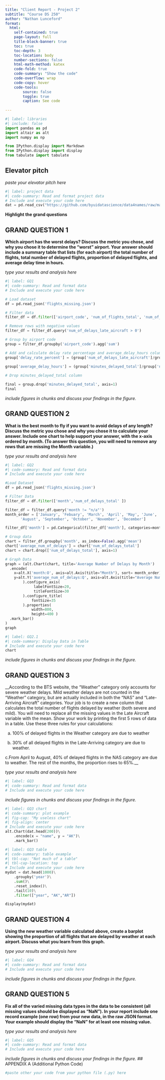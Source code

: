 ```yaml
---
title: "Client Report - Project 2"
subtitle: "Course DS 250"
author: "Nathan Lunceford"
format:
  html:
    self-contained: true
    page-layout: full
    title-block-banner: true
    toc: true
    toc-depth: 3
    toc-location: body
    number-sections: false
    html-math-method: katex
    code-fold: true
    code-summary: "Show the code"
    code-overflow: wrap
    code-copy: hover
    code-tools:
        source: false
        toggle: true
        caption: See code
    
---
```


```python
#| label: libraries
#| include: false
import pandas as pd
import altair as alt
import numpy as np

from IPython.display import Markdown
from IPython.display import display
from tabulate import tabulate
```


## Elevator pitch

_paste your elevator pitch here_

```python
#| label: project data
#| code-summary: Read and format project data
# Include and execute your code here
dat = pd.read_csv("https://github.com/byuidatascience/data4names/raw/master/data-raw/names_year/names_year.csv")
```

__Highlight the grand questions__

## GRAND QUESTION 1

__Which airport has the worst delays? Discuss the metric you chose, and why you chose it to determine the “worst” airport. Your answer should include a summary table that lists (for each airport) the total number of flights, total number of delayed flights, proportion of delayed flights, and average delay time in hours.__

_type your results and analysis here_

```python
#| label: GQ1
#| code-summary: Read and format data
# Include and execute your code here

# Load dataset
df = pd.read_json('flights_missing.json')

# Filter data
filter_df = df.filter(['airport_code', 'num_of_flights_total', 'num_of_delays_late_aircraft', 'minutes_delayed_total' ])

# Remove rows with negative values
filter_df = filter_df.query('num_of_delays_late_aircraft > 0')

# Group by airport code
group = filter_df.groupby('airport_code').agg('sum')

# Add and calculate delay rate percentage and average_delay_hours columns
group['delay_rate_percent'] = (group['num_of_delays_late_aircraft']/group['num_of_flights_total'])*100

group['average_delay_hours'] = (group['minutes_delayed_total']/group['num_of_delays_late_aircraft'])/60
 
# Drop minutes_delayed_total column

final = group.drop('minutes_delayed_total', axis=1)
final

```

_include figures in chunks and discuss your findings in the figure._


## GRAND QUESTION 2

__What is the best month to fly if you want to avoid delays of any length? Discuss the metric you chose and why you chose it to calculate your answer. Include one chart to help support your answer, with the x-axis ordered by month. (To answer this question, you will need to remove any rows that are missing the Month variable.)__

_type your results and analysis here_

```python
#| label: GQ2
#| code-summary: Read and format data
# Include and execute your code here

#Load Dataset
df = pd.read_json('flights_missing.json')

# Filter Data
filter_df = df.filter(['month','num_of_delays_total' ])

filter_df = filter_df.query('month != "n/a"')
month_order = ['January', 'Febuary', 'March', 'April', 'May', 'June', 'July',
       'August', 'September', 'October', 'November', 'December']

filter_df['month'] = pd.Categorical(filter_df['month'], categories=month_order, ordered=True)

# Group data
chart = filter_df.groupby('month', as_index=False).agg('mean')
chart['average_num_of_delays'] = chart['num_of_delays_total']
chart = chart.drop(['num_of_delays_total'], axis=1)

# Graph Data
graph = (alt.Chart(chart, title='Average Number of Delays by Month')
  .encode(
    x=alt.X('month:O', axis=alt.Axis(title="Month"), sort= month_order),
    y=alt.Y('average_num_of_delays:Q', axis=alt.Axis(title="Average Number of Delays"))
        ).configure_axis(
             labelFontSize=20,
             titleFontSize=30
        ).configure_title(
            fontSize=35
        ).properties(
            width=800,
            height=400 )
  .mark_bar()
)
graph

```
```python
#| label: GQ2.1
#| code-summary: Display Data in Table
# Include and execute your code here
chart

```

_include figures in chunks and discuss your findings in the figure._




## GRAND QUESTION 3

__According to the BTS website, the “Weather” category only accounts for severe weather delays. Mild weather delays are not counted in the “Weather” category, but are actually included in both the “NAS” and “Late-Arriving Aircraft” categories. Your job is to create a new column that calculates the total number of flights delayed by weather (both severe and mild). You will need to replace all the missing values in the Late Aircraft variable with the mean. Show your work by printing the first 5 rows of data in a table. Use these three rules for your calculations:


a. 100% of delayed flights in the Weather category are due to weather

b. 30% of all delayed flights in the Late-Arriving category are due to weather.

c.From April to August, 40% of delayed flights in the NAS category are due to weather. The rest of the months, the proportion rises to 65%.__

_type your results and analysis here_

```python
#| label: GQ3
#| code-summary: Read and format data
# Include and execute your code here


```

_include figures in chunks and discuss your findings in the figure._

```python
#| label: GQ3 chart
#| code-summary: plot example
#| fig-cap: "My useless chart"
#| fig-align: center
# Include and execute your code here
alt.Chart(dat.head(200))\
    .encode(x = "name", y = "AK")\
    .mark_bar()
```


```python
#| label: GQ3 table
#| code-summary: table example
#| tbl-cap: "Not much of a table"
#| tbl-cap-location: top
# Include and execute your code here
mydat = dat.head(1000)\
    .groupby('year')\
    .sum()\
    .reset_index()\
    .tail(10)\
    .filter(["year", "AK","AR"])

display(mydat)

```

## GRAND QUESTION 4

__Using the new weather variable calculated above, create a barplot showing the proportion of all flights that are delayed by weather at each airport. Discuss what you learn from this graph.__

_type your results and analysis here_

```python
#| label: GQ4
#| code-summary: Read and format data
# Include and execute your code here


```

_include figures in chunks and discuss your findings in the figure._



## GRAND QUESTION 5

__Fix all of the varied missing data types in the data to be consistent (all missing values should be displayed as “NaN”). In your report include one record example (one row) from your new data, in the raw JSON format. Your example should display the “NaN” for at least one missing value.__

_type your results and analysis here_

```python
#| label: GQ5
#| code-summary: Read and format data
# Include and execute your code here


```

_include figures in chunks and discuss your findings in the figure._
## APPENDIX A (Additional Python Code)

```python
#paste other your code from your python file (.py) here
```
